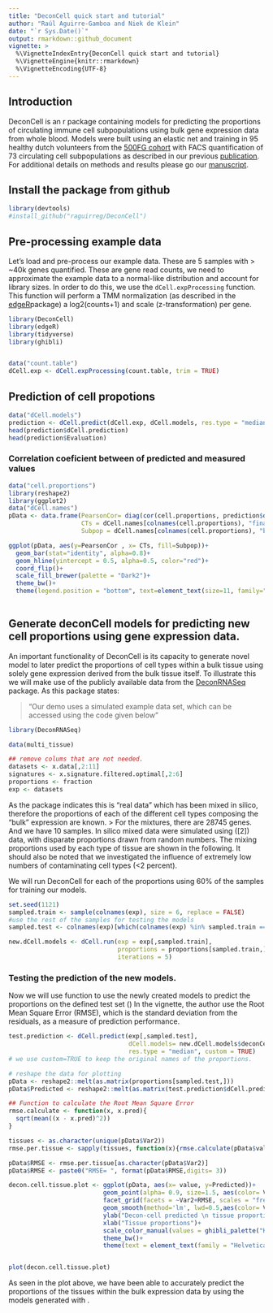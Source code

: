 ```yaml
---
title: "DeconCell quick start and tutorial"
author: "Raúl Aguirre-Gamboa and Niek de Klein"
date: "`r Sys.Date()`"
output: rmarkdown::github_document
vignette: >
  %\VignetteIndexEntry{DeconCell quick start and tutorial}
  %\VignetteEngine{knitr::rmarkdown}
  %\VignetteEncoding{UTF-8}
---
```


## Introduction 
DeconCell is an r package containing models for predicting the proportions of circulating immune cell subpopulations using bulk gene expression data from  whole blood. Models were built using an elastic net and training in 95 healthy dutch volunteers from the [500FG cohort](http://www.humanfunctionalgenomics.org/site/?page_id=82) with FACS quantification of 73 circulating cell subpopulations as described in our previous [publication](http://www.cell.com/cell-reports/fulltext/S2211-1247(16)31473-5). 
For additional details on methods and results please go our [manuscript](link to be updated). 


## Install the package from github

```r
library(devtools)
#install_github("raguirreg/DeconCell")
```


## Pre-processing example data
Let's load and pre-process our example data. These are 5 samples with > ~40k genes quantified. These are gene read counts, we need to approximate the example data to a normal-like distribution and account for library sizes. In order to do this, we use the `dCell.expProcessing` function. This function will perform a TMM normalization (as described in the [edgeR](http://bioconductor.org/packages/release/bioc/html/edgeR.html)package) a log2(counts+1) and scale (z-transformation) per gene.

```r
library(DeconCell)
library(edgeR)
library(tidyverse)
library(ghibli)


data("count.table")
dCell.exp <- dCell.expProcessing(count.table, trim = TRUE)
```

## Prediction of cell propotions
```r
data("dCell.models")
prediction <- dCell.predict(dCell.exp, dCell.models, res.type = "median")
head(prediction$dCell.prediction)
head(prediction$Evaluation)
```

### Correlation coeficient between of predicted and measured values
```r
data("cell.proportions")
library(reshape2)
library(ggplot2)
data("dCell.names")
pData <- data.frame(PearsonCor= diag(cor(cell.proportions, prediction$dCell.prediction)), 
                    CTs = dCell.names[colnames(cell.proportions), "finalName"], 
                    Subpop = dCell.names[colnames(cell.proportions), "broadSubpopulations"])

ggplot(pData, aes(y=PearsonCor , x= CTs, fill=Subpop))+
  geom_bar(stat="identity", alpha=0.8)+
  geom_hline(yintercept = 0.5, alpha=0.5, color="red")+
  coord_flip()+
  scale_fill_brewer(palette = "Dark2")+
  theme_bw()+
  theme(legend.position = "bottom", text=element_text(size=11, family="Helvetica"))
  
```

## Generate deconCell models for predicting new cell proportions using gene expression data.
An important functionality of DeconCell is its capacity to generate novel model to later predict the proportions of cell types within a bulk tissue using solely gene expression derived from the bulk tissue itself.
To illustrate this we will make use of the publicly available data from the [DeconRNASeq](https://bioconductor.org/packages/release/bioc/html/DeconRNASeq.html) package. As this package states: 

> "Our demo uses a simulated example data set, which can be accessed using the code given below"

```r
library(DeconRNASeq)

data(multi_tissue)

## remove colums that are not needed.
datasets <- x.data[,2:11]
signatures <- x.signature.filtered.optimal[,2:6]
proportions <- fraction
exp <- datasets


```

As the package indicates this is "real data" which has been mixed in silico, therefore the proportions of each of the different cell types composing the "bulk" expression are known. 
> For the mixtures, there are 28745 genes. And we have 10 samples. In silico mixed data were simulated using ([2]) data, with disparate proportions drawn from random numbers. The mixing proportions used by each type of tissue are shown in the following. It should also be noted that we investigated the influence of extremely low numbers of contaminating cell types (<2 percent).

We will run DeconCell for each of the proportions using 60% of the samples for training our models.
```r
set.seed(1121)
sampled.train <- sample(colnames(exp), size = 6, replace = FALSE)
#use the rest of the samples for testing the models
sampled.test <- colnames(exp)[which(colnames(exp) %in% sampled.train == FALSE)]

new.dCell.models <- dCell.run(exp = exp[,sampled.train], 
                              proportions = proportions[sampled.train,], 
                              iterations = 5)


```


### Testing the prediction of the new models.
Now we will use \code{dCell.predict} function to use the newly created models to predict the proportions on the defined test set (\code{sampled.test})
In the \code{DeconRNASeq} vignette, the author use the Root Mean Square Error (RMSE), which is the standard deviation from the residuals, as a measure of prediction performance. 
```r

test.prediction <- dCell.predict(exp[,sampled.test],
                                 dCell.models= new.dCell.models$deconCell.models.per.CT, 
                                 res.type = "median", custom = TRUE)
# we use custom=TRUE to keep the original names of the proportions.

# reshape the data for plotting 
pData <- reshape2::melt(as.matrix(proportions[sampled.test,]))
pData$Predicted <- reshape2::melt(as.matrix(test.prediction$dCell.prediction))$value

## Function to calculate the Root Mean Square Error
rmse.calculate <- function(x, x.pred){
  sqrt(mean((x - x.pred)^2))
}

tissues <- as.character(unique(pData$Var2))
rmse.per.tissue <- sapply(tissues, function(x){rmse.calculate(pData$value[which(pData$Var2 == x)], pData$Predicted[which(pData$Var2 == x)])})

pData$RMSE <- rmse.per.tissue[as.character(pData$Var2)]
pData$RMSE <- paste0("RMSE= ", format(pData$RMSE,digits= 3))

decon.cell.tissue.plot <- ggplot(pData, aes(x= value, y=Predicted))+
                          geom_point(alpha= 0.9, size=1.5, aes(color= Var2))+
                          facet_grid(facets = ~Var2+RMSE, scales = "free")+
                          geom_smooth(method='lm', lwd=0.5,aes(color= Var2, alpha= 0.5))+
                          ylab("Decon-cell predicted \n tissue proportions")+
                          xlab("Tissue proportions")+
                          scale_color_manual(values = ghibli_palette("KikiMedium")[1:5])+
                          theme_bw()+
                          theme(text = element_text(family = "Helvetica", size = 10), legend.position = "none")


plot(decon.cell.tissue.plot)
```

As seen in the plot above, we have been able to accurately predict the proportions of the tissues within the bulk expression data by using the models generated with \code{dCell.run}. 
